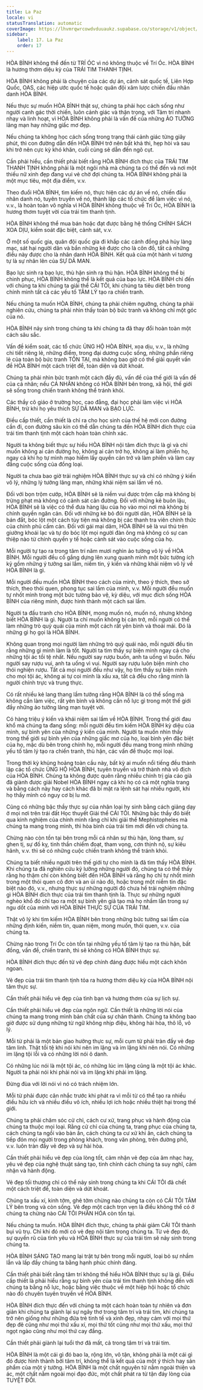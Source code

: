 ```yaml
---
title: La Paz
locale: vi
statusTranslation: automatic
coverImage: https://lhvmrqwrcowdvduuaukz.supabase.co/storage/v1/object/public/strapi-uploads/small_cover-educacion-fundamental.webp-2d51a7828a2b1309555be27f7e2a61a0.webp
sidebar:
    label: 17. La Paz
    order: 17
---
```

HÒA BÌNH không thể đến từ TRÍ ÓC vì nó không thuộc về Trí Óc. HÒA BÌNH là hương thơm diệu kỳ của TRÁI TIM THANH TỊNH.

HÒA BÌNH không phải là chuyện của các dự án, cảnh sát quốc tế, Liên Hợp Quốc, OAS, các hiệp ước quốc tế hoặc quân đội xâm lược chiến đấu nhân danh HÒA BÌNH.

Nếu thực sự muốn HÒA BÌNH thật sự, chúng ta phải học cách sống như người canh gác thời chiến, luôn cảnh giác và thận trọng, với Tâm trí nhanh nhạy và linh hoạt, vì HÒA BÌNH không phải là vấn đề của những ẢO TƯỞNG lãng mạn hay những giấc mơ đẹp.

Nếu chúng ta không học cách sống trong trạng thái cảnh giác từng giây phút, thì con đường dẫn đến HÒA BÌNH trở nên bất khả thi, hẹp hòi và sau khi trở nên cực kỳ khó khăn, cuối cùng sẽ dẫn đến ngõ cụt.

Cần phải hiểu, cần thiết phải biết rằng HÒA BÌNH đích thực của TRÁI TIM THANH TỊNH không phải là một ngôi nhà mà chúng ta có thể đến và nơi một thiếu nữ xinh đẹp đang vui vẻ chờ đợi chúng ta. HÒA BÌNH không phải là một mục tiêu, một địa điểm, v.v.

Theo đuổi HÒA BÌNH, tìm kiếm nó, thực hiện các dự án về nó, chiến đấu nhân danh nó, tuyên truyền về nó, thành lập các tổ chức để làm việc vì nó, v.v., là hoàn toàn vô nghĩa vì HÒA BÌNH không thuộc về Trí Óc, HÒA BÌNH là hương thơm tuyệt vời của trái tim thanh tịnh.

HÒA BÌNH không thể mua bán hoặc đạt được bằng hệ thống CHÍNH SÁCH XOA DỊU, kiểm soát đặc biệt, cảnh sát, v.v.

Ở một số quốc gia, quân đội quốc gia đi khắp các cánh đồng phá hủy làng mạc, sát hại người dân và bắn những kẻ được cho là côn đồ, tất cả những điều này được cho là nhân danh HÒA BÌNH. Kết quả của một hành vi tương tự là sự nhân lên của SỰ DÃ MAN.

Bạo lực sinh ra bạo lực, thù hận sinh ra thù hận. HÒA BÌNH không thể bị chinh phục, HÒA BÌNH không thể là kết quả của bạo lực. HÒA BÌNH chỉ đến với chúng ta khi chúng ta giải thể CÁI TÔI, khi chúng ta tiêu diệt bên trong chính mình tất cả các yếu tố TÂM LÝ tạo ra chiến tranh.

Nếu chúng ta muốn HÒA BÌNH, chúng ta phải chiêm ngưỡng, chúng ta phải nghiên cứu, chúng ta phải nhìn thấy toàn bộ bức tranh và không chỉ một góc của nó.

HÒA BÌNH nảy sinh trong chúng ta khi chúng ta đã thay đổi hoàn toàn một cách sâu sắc.

Vấn đề kiểm soát, các tổ chức ỦNG HỘ HÒA BÌNH, xoa dịu, v.v., là những chi tiết riêng lẻ, những điểm, trong đại dương cuộc sống, những phần riêng lẻ của toàn bộ bức tranh TỒN TẠI, mà không bao giờ có thể giải quyết vấn đề HÒA BÌNH một cách triệt để, toàn diện và dứt khoát.

Chúng ta phải nhìn bức tranh một cách đầy đủ, vấn đề của thế giới là vấn đề của cá nhân; nếu CÁ NHÂN không có HÒA BÌNH bên trong, xã hội, thế giới sẽ sống trong chiến tranh không thể tránh khỏi.

Các thầy cô giáo ở trường học, cao đẳng, đại học phải làm việc vì HÒA BÌNH, trừ khi họ yêu thích SỰ DÃ MAN và BẠO LỰC.

Điều cấp thiết, cần thiết là chỉ ra cho học sinh của thế hệ mới con đường cần đi, con đường sâu kín có thể dẫn chúng ta đến HÒA BÌNH đích thực của trái tim thanh tịnh một cách hoàn toàn chính xác.

Người ta không biết thực sự hiểu HÒA BÌNH nội tâm đích thực là gì và chỉ muốn không ai cản đường họ, không ai cản trở họ, không ai làm phiền họ, ngay cả khi họ tự mình mạo hiểm lấy quyền cản trở và làm phiền và làm cay đắng cuộc sống của đồng loại.

Người ta chưa bao giờ trải nghiệm HÒA BÌNH thực sự và chỉ có những ý kiến ​​vô lý, những lý tưởng lãng mạn, những khái niệm sai lầm về nó.

Đối với bọn trộm cướp, HÒA BÌNH sẽ là niềm vui được trộm cắp mà không bị trừng phạt mà không có cảnh sát cản đường. Đối với những kẻ buôn lậu, HÒA BÌNH sẽ là việc có thể đưa hàng lậu của họ vào mọi nơi mà không bị chính quyền ngăn cản. Đối với những kẻ bỏ đói người dân, HÒA BÌNH sẽ là bán đắt, bóc lột một cách tùy tiện mà không bị các thanh tra viên chính thức của chính phủ cấm cản. Đối với gái mại dâm, HÒA BÌNH sẽ là vui thú trên giường khoái lạc và tự do bóc lột mọi người đàn ông mà không có sự can thiệp nào từ chính quyền y tế hoặc cảnh sát vào cuộc sống của họ.

Mỗi người tự tạo ra trong tâm trí năm mươi nghìn ảo tưởng vô lý về HÒA BÌNH. Mỗi người đều cố gắng dựng lên xung quanh mình một bức tường ích kỷ gồm những ý tưởng sai lầm, niềm tin, ý kiến ​​và những khái niệm vô lý về HÒA BÌNH là gì.

Mỗi người đều muốn HÒA BÌNH theo cách của mình, theo ý thích, theo sở thích, theo thói quen, phong tục sai lầm của mình, v.v. Mỗi người đều muốn tự nhốt mình trong một bức tường bảo vệ, kỳ diệu, với mục đích sống HÒA BÌNH của riêng mình, được hình thành một cách sai lầm.

Người ta đấu tranh cho HÒA BÌNH, mong muốn nó, muốn nó, nhưng không biết HÒA BÌNH là gì. Người ta chỉ muốn không bị cản trở, mỗi người có thể làm những trò quỷ quái của mình một cách rất yên bình và thoải mái. Đó là những gì họ gọi là HÒA BÌNH.

Không quan trọng mọi người làm những trò quỷ quái nào, mỗi người đều tin rằng những gì mình làm là tốt. Người ta tìm thấy sự biện minh ngay cả cho những tội ác tồi tệ nhất. Nếu người say rượu buồn, anh ta uống vì buồn. Nếu người say rượu vui, anh ta uống vì vui. Người say rượu luôn biện minh cho thói nghiện rượu. Tất cả mọi người đều như vậy, họ tìm thấy sự biện minh cho mọi tội ác, không ai tự coi mình là xấu xa, tất cả đều cho rằng mình là người chính trực và trung thực.

Có rất nhiều kẻ lang thang lầm tưởng rằng HÒA BÌNH là có thể sống mà không cần làm việc, rất yên bình và không cần nỗ lực gì trong một thế giới đầy những ảo tưởng lãng mạn tuyệt vời.

Có hàng triệu ý kiến ​​và khái niệm sai lầm về HÒA BÌNH. Trong thế giới đau khổ mà chúng ta đang sống: mỗi người đều tìm kiếm HÒA BÌNH kỳ diệu của mình, sự bình yên của những ý kiến ​​của mình. Người ta muốn nhìn thấy trong thế giới sự bình yên của những giấc mơ của họ, loại bình yên đặc biệt của họ, mặc dù bên trong chính họ, mỗi người đều mang trong mình những yếu tố tâm lý tạo ra chiến tranh, thù hận, các vấn đề thuộc mọi loại.

Trong thời kỳ khủng hoảng toàn cầu này, bất kỳ ai muốn nổi tiếng đều thành lập các tổ chức ỦNG HỘ HÒA BÌNH, tuyên truyền và trở thành nhà vô địch của HÒA BÌNH. Chúng ta không được quên rằng nhiều chính trị gia cáo già đã giành được giải Nobel HÒA BÌNH ngay cả khi họ có cả một nghĩa trang và bằng cách này hay cách khác đã bí mật ra lệnh sát hại nhiều người, khi họ thấy mình có nguy cơ bị lu mờ.

Cũng có những bậc thầy thực sự của nhân loại hy sinh bằng cách giảng dạy ở mọi nơi trên trái đất Học thuyết Giải thể CÁI TÔI. Những bậc thầy đó biết qua kinh nghiệm của chính mình rằng chỉ khi giải thể Mephistopheles mà chúng ta mang trong mình, thì hòa bình của trái tim mới đến với chúng ta.

Chừng nào còn tồn tại bên trong mỗi cá nhân sự thù hận, lòng tham, sự ghen tị, sự đố kỵ, tinh thần chiếm đoạt, tham vọng, cơn thịnh nộ, sự kiêu hãnh, v.v. thì sẽ có những cuộc chiến tranh không thể tránh khỏi.

Chúng ta biết nhiều người trên thế giới tự cho mình là đã tìm thấy HÒA BÌNH. Khi chúng ta đã nghiên cứu kỹ lưỡng những người đó, chúng ta có thể thấy rằng họ thậm chí còn không biết đến HÒA BÌNH và rằng họ chỉ tự nhốt mình trong một thói quen cô đơn và an ủi nào đó, hoặc trong một niềm tin đặc biệt nào đó, v.v., nhưng thực sự những người đó chưa hề trải nghiệm những gì HÒA BÌNH đích thực của trái tim thanh tịnh là. Thực sự những người nghèo khổ đó chỉ tạo ra một sự bình yên giả tạo mà họ nhầm lẫn trong sự ngu dốt của mình với HÒA BÌNH THỰC SỰ CỦA TRÁI TIM.

Thật vô lý khi tìm kiếm HÒA BÌNH bên trong những bức tường sai lầm của những định kiến, niềm tin, quan niệm, mong muốn, thói quen, v.v. của chúng ta.

Chừng nào trong Trí Óc còn tồn tại những yếu tố tâm lý tạo ra thù hận, bất đồng, vấn đề, chiến tranh, thì sẽ không có HÒA BÌNH thực sự.

HÒA BÌNH đích thực đến từ vẻ đẹp chính đáng được hiểu một cách khôn ngoan.

Vẻ đẹp của trái tim thanh tịnh tỏa ra hương thơm diệu kỳ của HÒA BÌNH nội tâm thực sự.

Cần thiết phải hiểu vẻ đẹp của tình bạn và hương thơm của sự lịch sự.

Cần thiết phải hiểu vẻ đẹp của ngôn ngữ. Cần thiết là những lời nói của chúng ta mang trong mình bản chất của sự chân thành. Chúng ta không bao giờ được sử dụng những từ ngữ không nhịp điệu, không hài hòa, thô lỗ, vô lý.

Mỗi từ phải là một bản giao hưởng thực sự, mỗi cụm từ phải tràn đầy vẻ đẹp tâm linh. Thật tồi tệ khi nói khi nên im lặng và im lặng khi nên nói. Có những im lặng tội lỗi và có những lời nói ô danh.

Có những lúc nói là một tội ác, có những lúc im lặng cũng là một tội ác khác. Người ta phải nói khi phải nói và im lặng khi phải im lặng.

Đừng đùa với lời nói vì nó có trách nhiệm lớn.

Mỗi từ phải được cân nhắc trước khi phát ra vì mỗi từ có thể tạo ra nhiều điều hữu ích và nhiều điều vô ích, nhiều lợi ích hoặc nhiều thiệt hại trong thế giới.

Chúng ta phải chăm sóc cử chỉ, cách cư xử, trang phục và hành động của chúng ta thuộc mọi loại. Rằng cử chỉ của chúng ta, trang phục của chúng ta, cách chúng ta ngồi vào bàn ăn, cách chúng ta cư xử khi ăn, cách chúng ta tiếp đón mọi người trong phòng khách, trong văn phòng, trên đường phố, v.v. luôn tràn đầy vẻ đẹp và sự hài hòa.

Cần thiết phải hiểu vẻ đẹp của lòng tốt, cảm nhận vẻ đẹp của âm nhạc hay, yêu vẻ đẹp của nghệ thuật sáng tạo, tinh chỉnh cách chúng ta suy nghĩ, cảm nhận và hành động.

Vẻ đẹp tối thượng chỉ có thể nảy sinh trong chúng ta khi CÁI TÔI đã chết một cách triệt để, toàn diện và dứt khoát.

Chúng ta xấu xí, kinh tởm, ghê tởm chừng nào chúng ta còn có CÁI TÔI TÂM LÝ bên trong và còn sống. Vẻ đẹp một cách trọn vẹn là điều không thể có ở chúng ta chừng nào CÁI TÔI PHÂN HÓA còn tồn tại.

Nếu chúng ta muốn. HÒA BÌNH đích thực, chúng ta phải giảm CÁI TÔI thành bụi vũ trụ. Chỉ khi đó mới có vẻ đẹp nội tâm trong chúng ta. Từ vẻ đẹp đó, sự quyến rũ của tình yêu và HÒA BÌNH thực sự của trái tim sẽ nảy sinh trong chúng ta.

HÒA BÌNH SÁNG TẠO mang lại trật tự bên trong mỗi người, loại bỏ sự nhầm lẫn và lấp đầy chúng ta bằng hạnh phúc chính đáng.

Cần thiết phải biết rằng tâm trí không thể hiểu HÒA BÌNH thực sự là gì. Điều cấp thiết là phải hiểu rằng sự bình yên của trái tim thanh tịnh không đến với chúng ta bằng nỗ lực, hoặc bằng việc thuộc về một hiệp hội hoặc tổ chức nào đó chuyên tuyên truyền về HÒA BÌNH.

HÒA BÌNH đích thực đến với chúng ta một cách hoàn toàn tự nhiên và đơn giản khi chúng ta giành lại sự ngây thơ trong tâm trí và trái tim, khi chúng ta trở nên giống như những đứa trẻ tinh tế và xinh đẹp, nhạy cảm với mọi thứ đẹp đẽ cũng như mọi thứ xấu xí, mọi thứ tốt cũng như mọi thứ xấu, mọi thứ ngọt ngào cũng như mọi thứ cay đắng.

Cần thiết phải giành lại tuổi thơ đã mất, cả trong tâm trí và trái tim.

HÒA BÌNH là một cái gì đó bao la, rộng lớn, vô tận, không phải là một cái gì đó được hình thành bởi tâm trí, không thể là kết quả của một ý thích hay sản phẩm của một ý tưởng. HÒA BÌNH là một chất nguyên tử nằm ngoài thiện và ác, một chất nằm ngoài mọi đạo đức, một chất phát ra từ tận đáy lòng của TUYỆT ĐỐI.

